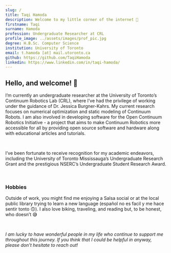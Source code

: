 ```yaml
---
slug: /
title: Taqi Hamoda
description: Welcome to my little corner of the internet 🌱
firstname: Taqi
surname: Hamoda
profession: Undergraduate Researcher at CRL
profile_image: ../assets/images/prof_pic.jpg
degree: H.B.Sc. Computer Science
institution: University of Toronto
email: t.hamoda [at] mail.utoronto.ca
github: https://github.com/TaqiHamoda
linkedin: https://www.linkedin.com/in/taqi-hamoda/
---
```


## <Text as='h2' fontSize='3xl'>Hello, and welcome! 👋</Text>

<Text>I’m currently an undergraduate researcher at the University of Toronto’s <Link color='teal.500' href='https://crl.utm.utoronto.ca/'>Continuum Robotics Lab (CRL)</Link>, where I’ve had the privilege of working under the guidance of <Link color='teal.500' href='https://www.cs.toronto.edu/~jbk/'>Dr. Jessica Burgner-Kahrs</Link>. My current research focuses on numerical optimization and static modeling of Continuum Robots. I am also involved in developing software for the <Link color='teal.500' href='https://www.opencontinuumrobotics.com/'>Open Continuum Robotics Initiative</Link> - a project that aims to make Continuum Robotics more accessible for all by providing open source software and hardware along with educational articles and tutorials.</Text>

<br/>

<Text>I’ve been fortunate to receive recognition for my academic endeavors, including the <Link color='teal.500' href='https://www.utm.utoronto.ca/dean/awards-grants/undergraduate-awards-grants/utm-undergraduate-research-grants'>University of Toronto Mississauga’s Undergraduate Research Grant</Link> and the prestigious <Link color='teal.500' href='https://www.nserc-crsng.gc.ca/students-etudiants/ug-pc/usra-brpc_eng.asp'>NSERC’s Undergraduate Student Research Award</Link>.</Text>

<br/>

### <Text as='h3' fontSize='2xl'>Hobbies</Text>

Outside of work, you might find me enjoying a Salsa social or at the local public library trying to learn a new language (español no es facil y me hace sentir tonto 🙃). I also love biking, traveling, and reading but, to be honest, who doesn’t 😅

<br/>

*I am lucky to have wonderful people in my life who continue to support me throughout this journey. If you think that I could be helpful in anyway, please don’t hesitate to reach out!*
